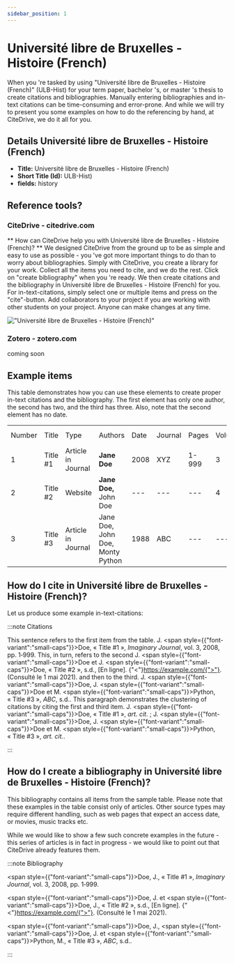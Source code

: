 ```yaml
---
sidebar_position: 1
---
```


# Université libre de Bruxelles - Histoire (French)

When you 're tasked by using "Université libre de Bruxelles - Histoire (French)" (ULB-Hist) for your term paper, bachelor 's, or master 's thesis to create citations and bibliographies.
Manually entering bibliographies and in-text citations can be time-consuming and error-prone. And while we will try to present you some examples on how to do the referencing by hand, at CiteDrive, we do it all for you.

## Details  Université libre de Bruxelles - Histoire (French)
* **Title:** Université libre de Bruxelles - Histoire (French)
* **Short Title (Id):** ULB-Hist)
* **fields:** history

## Reference tools?
### CiteDrive - citedrive.com
** How can CiteDrive help you with Université libre de Bruxelles - Histoire (French)? **
We designed CiteDrive from the ground up to be as simple and easy to use as possible - you 've got more important things to do than to worry about bibliographies. Simply with CiteDrive, you create a library for your work. Collect all the items you need to cite, and we do the rest. Click on "create bibliography" when you 're ready. We then create citations and the bibliography in Université libre de Bruxelles - Histoire (French) for you. For in-text-citations, simply select one or multiple items and press on the "cite"-button. Add collaborators to your project if you are working with other students on your project. Anyone can make changes at any time.


!["Université libre de Bruxelles - Histoire (French)"](images/universite-libre-de-bruxelles--histoire-french.svg "Choose Université libre de Bruxelles - Histoire (French) in the CiteDrive App")

### Zotero - zotero.com

coming soon

## Example items

This table demonstrates how you can use these elements to create proper in-text citations and the bibliography. The first element has only one author, the second has two, and the third has three. Also, note that the second element has no date.


<table>
  <tr>
   <td>Number
   </td>
   <td>Title
   </td>
   <td>Type
   </td>
   <td>Authors
   </td>
   <td>Date
   </td>
   <td>Journal
   </td>
   <td>Pages
   </td>
   <td>Volume
   </td>
   <td>Issue
   </td>
   <td>Access Date
   </td>
  </tr>
  <tr>
   <td>1
   </td>
   <td>Title #1
   </td>
   <td>Article in Journal
   </td>
   <td><strong>Jane Doe</strong>
   </td>
   <td>2008
   </td>
   <td>XYZ
   </td>
   <td>1-999
   </td>
   <td>3
   </td>
   <td>2
   </td>
   <td>--
   </td>
  </tr>
  <tr>
   <td>
2
   </td>
   <td>Title #2
   </td>
   <td>Website
   </td>
   <td><strong>Jane Doe, </strong>John Doe
   </td>
   <td>---
   </td>
   <td>---
   </td>
   <td>---
   </td>
   <td>4
   </td>
   <td>---
   </td>
   <td>2020-05-01
   </td>
  </tr>
  <tr>
   <td>3
   </td>
   <td>Title #3
   </td>
   <td>Article in Journal
   </td>
   <td>Jane Doe, John Doe, Monty Python
   </td>
   <td>1988
   </td>
   <td>ABC
   </td>
   <td>---
   </td>
   <td>---
   </td>
   <td>16
   </td>
   <td>---
   </td>
  </tr>
</table>



## How do I cite in  Université libre de Bruxelles - Histoire (French)?

Let us produce some example in-text-citations:

:::note Citations


This sentence refers to the first item from the table. J. <span style={{"font-variant":"small-caps"}}>Doe</span>, « Title #1 », <i>Imaginary Journal</i>, vol. 3, 2008, pp. 1‑999. This, in turn, refers to the second J. <span style={{"font-variant":"small-caps"}}>Doe</span> et J. <span style={{"font-variant":"small-caps"}}>Doe</span>, « Title #2 », s.d., [En ligne]. {"<"}https://example.com/{">"}. (Consulté le 1 mai 2021).
and then to the third.  J. <span style={{"font-variant":"small-caps"}}>Doe</span>, J. <span style={{"font-variant":"small-caps"}}>Doe</span> et M. <span style={{"font-variant":"small-caps"}}>Python</span>, « Title #3 », <i>ABC</i>, s.d..
This paragraph demonstrates the clustering of citations by citing the first and third item. J. <span style={{"font-variant":"small-caps"}}>Doe</span>, « Title #1 », <i>art. cit.</i> ; J. <span style={{"font-variant":"small-caps"}}>Doe</span>, J. <span style={{"font-variant":"small-caps"}}>Doe</span> et M. <span style={{"font-variant":"small-caps"}}>Python</span>, « Title #3 », <i>art. cit.</i>.

:::

## How do I create a bibliography in Université libre de Bruxelles - Histoire (French)?

This bibliography contains all items from the sample table. Please note that these examples in the table consist only of articles. Other source types may require different handling, such as web pages that expect an access date, or movies, music tracks etc.

While we would like to show a few such concrete examples in the future - this series of articles is in fact in progress - we would like to point out that CiteDrive already features them.

:::note Bibliography

<span style={{"font-variant":"small-caps"}}>Doe</span>, J., « Title #1 », <i>Imaginary Journal</i>, vol. 3, 2008, pp. 1‑999.

<span style={{"font-variant":"small-caps"}}>Doe</span>, J. et <span style={{"font-variant":"small-caps"}}>Doe</span>, J., « Title #2 », s.d., [En ligne]. {"<"}https://example.com/{">"}. (Consulté le 1 mai 2021).

<span style={{"font-variant":"small-caps"}}>Doe</span>, J., <span style={{"font-variant":"small-caps"}}>Doe</span>, J. et <span style={{"font-variant":"small-caps"}}>Python</span>, M., « Title #3 », <i>ABC</i>, s.d..



:::


        